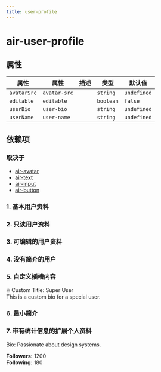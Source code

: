 ```yaml
---
title: user-profile
---
```


# air-user-profile
<!-- Auto Generated Below -->


## 属性
| 属性    | 属性    | 描述 | 类型      | 默认值     |
| ----------- | ------------ | ----------- | --------- | ----------- |
| `avatarSrc` | `avatar-src` |             | `string`  | `undefined` |
| `editable`  | `editable`   |             | `boolean` | `false`     |
| `userBio`   | `user-bio`   |             | `string`  | `undefined` |
| `userName`  | `user-name`  |             | `string`  | `undefined` |

## 依赖项
### 取决于
- [air-avatar](../basic-components/avatar)
- [air-text](../basic-components/text)
- [air-input](../basic-components/input)
- [air-button](../basic-components/button)

### 1. 基本用户资料
<air-previewer>
  <air-user-profile
    avatar-src="https://avatars.githubusercontent.com/u/146103794?v=4"
    user-name="Zhi"
    user-bio="前端开发者，热爱技术分享"
    editable="true"
  ></air-user-profile>
</air-previewer>

### 2. 只读用户资料

<air-previewer>
  <air-user-profile
    avatar-src="https://avatars.githubusercontent.com/u/146103794?v=4"
    user-name="John Doe"
    user-bio="Web Developer with a passion for open-source projects."
  >
  </air-user-profile>
</air-previewer>


### 3. 可编辑的用户资料

<air-previewer>
  <air-user-profile
    avatar-src="https://avatars.githubusercontent.com/u/146103794?v=4"
    user-name="Jane Smith"
    user-bio="Product Manager, loves tech and coffee."
    editable
  >
  </air-user-profile>
</air-previewer>

### 4. 没有简介的用户

<air-previewer>
  <air-user-profile
    avatar-src="https://avatars.githubusercontent.com/u/146103794?v=4"
    user-name="Anonymous"
  >
  </air-user-profile>
</air-previewer>

### 5. 自定义插槽内容

<air-previewer>
  <air-user-profile
    avatar-src="https://avatars.githubusercontent.com/u/146103794?v=4"
    user-name="Custom User"
  >
    <div slot="title" class="custom-title">
      🔥 Custom Title: Super User
    </div>
    <div slot="content" class="custom-content">
      This is a custom bio for a special user.
    </div>
  </air-user-profile>
</air-previewer>

### 6. 最小简介

<air-previewer>
  <air-user-profile
    avatar-src="https://avatars.githubusercontent.com/u/146103794?v=4"
    user-name="Minimal User"
    user-bio="Just another user with minimal info."
  >
  </air-user-profile>
</air-previewer>

### 7. 带有统计信息的扩展个人资料

<air-previewer>
<air-user-profile
    avatar-src="https://avatars.githubusercontent.com/u/146103794?v=4"
    user-name="Stats User"
    user-bio="UI/UX Designer with an eye for detail."
  >
    <div slot="content">
      <p>Bio: Passionate about design systems.</p>
      <div>
        <div>
          <strong>Followers:</strong> 1200
        </div>
        <div>
          <strong>Following:</strong> 180
        </div>
      </div>
    </div>
  </air-user-profile>
</air-previewer>